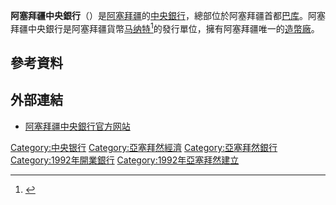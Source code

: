 '''阿塞拜疆中央銀行'''（{{lang-az|Azərbaycan Respublikasının Mərkəzi Bankı}}）是[[阿塞拜疆|阿塞拜疆]]的[[中央銀行|中央銀行]]，總部位於阿塞拜疆首都[[巴库|巴库]]。阿塞拜疆中央銀行是阿塞拜疆貨幣[[阿塞拜疆马纳特|马纳特]]<ref>{{cite web |url=https://postfi.files.wordpress.com/2010/02/upuafiworkshopreport.pdf |title=Financial Inclusion and Postal Banking - UPU-AFI Workshop Report |publisher=AFI Global |date=2010-02-10 |accessdate=2012-02-23 |archive-date=2016-03-04 |archive-url=https://web.archive.org/web/20160304234859/https://postfi.files.wordpress.com/2010/02/upuafiworkshopreport.pdf |dead-url=no }}</ref>的發行單位，擁有阿塞拜疆唯一的[[造幣廠|造幣廠]]。

==參考資料==
{{Reflist}}

== 外部連結 ==
* [http://www.cbar.az/ 阿塞拜疆中央銀行官方网站] {{Wayback|url=http://www.cbar.az/ |date=20100314050016 }} {{az icon}} {{en icon}}

{{Central banks}}

[[Category:中央银行|Category:中央银行]]
[[Category:亞塞拜然經濟|Category:亞塞拜然經濟]]
[[Category:亞塞拜然銀行|Category:亞塞拜然銀行]]
[[Category:1992年開業銀行|Category:1992年開業銀行]]
[[Category:1992年亞塞拜然建立|Category:1992年亞塞拜然建立]]